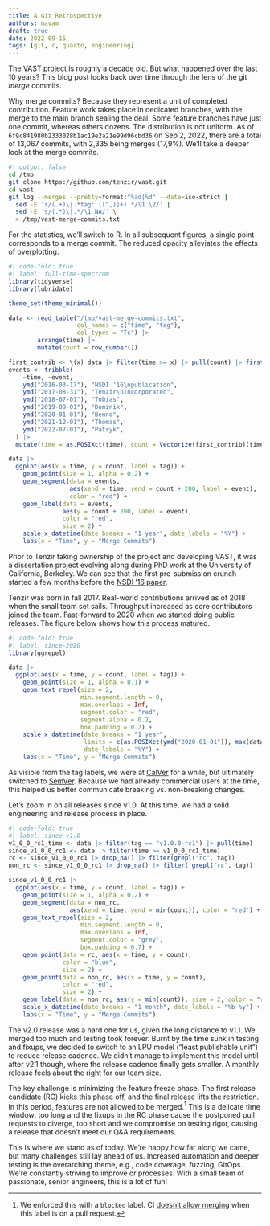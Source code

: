 ```yaml
---
title: A Git Retrospective
authors: mavam
draft: true
date: 2022-09-15
tags: [git, r, quarto, engineering]
---
```


The VAST project is roughly a decade old. But what happened over the last 10
years? This blog post looks back over time through the lens of the git *merge*
commits.

Why merge commits? Because they represent a unit of completed contribution.
Feature work takes place in dedicated branches, with the merge to the main
branch sealing the deal. Some feature branches have just one commit, whereas
others dozens. The distribution is not uniform. As of
`6f9c841980b2333028b1ac19e2a21e99d96cbd36` on Sep 2, 2022, there are a total of
13,067 commits, with 2,335 being merges (17,9%). We'll take a deeper look at the
merge commits.

```bash
#| output: false
cd /tmp
git clone https://github.com/tenzir/vast.git
cd vast
git log --merges --pretty=format:"%ad|%d" --date=iso-strict |
  sed -E 's/(.+)\|.*tag: ([^,)]+).*/\1 \2/' |
  sed -E 's/(.*)\|.*/\1 NA/' \
  > /tmp/vast-merge-commits.txt
```

For the statistics, we'll switch to R. In all subsequent figures, a single point
corresponds to a merge commit. The reduced opacity alleviates the effects of
overplotting.

```r
#| code-fold: true
#| label: full-time-spectrum
library(tidyverse)
library(lubridate)

theme_set(theme_minimal())

data <- read_table("/tmp/vast-merge-commits.txt",
                   col_names = c("time", "tag"),
                   col_types = "Tc") |>
        arrange(time) |>
        mutate(count = row_number())

first_contrib <- \(x) data |> filter(time >= x) |> pull(count) |> first()
events <- tribble(
    ~time, ~event,
    ymd("2016-03-17"), "NSDI '16\npublication",
    ymd("2017-08-31"), "Tenzir\nincorporated",
    ymd("2018-07-01"), "Tobias",
    ymd("2019-09-01"), "Dominik",
    ymd("2020-01-01"), "Benno",
    ymd("2021-12-01"), "Thomas",
    ymd("2022-07-01"), "Patryk",
  ) |>
  mutate(time = as.POSIXct(time), count = Vectorize(first_contrib)(time))

data |>
  ggplot(aes(x = time, y = count, label = tag)) +
    geom_point(size = 1, alpha = 0.2) +
    geom_segment(data = events,
                 aes(xend = time, yend = count + 200, label = event),
                 color = "red") +
    geom_label(data = events,
               aes(y = count + 200, label = event),
               color = "red",
               size = 2) +
    scale_x_datetime(date_breaks = "1 year", date_labels = "%Y") +
    labs(x = "Time", y = "Merge Commits")
```

Prior to Tenzir taking ownership of the project and developing VAST, it was a
dissertation project evolving along during PhD work at the University of
California, Berkeley. We can see that the first pre-submission crunch started a
few months before the [NSDI '16
paper](https://matthias.vallentin.net/papers/nsdi16.pdf).

Tenzir was born in fall 2017. Real-world contributions arrived as of 2018 when
the small team set sails. Throughput increased as core contributors joined the
team. Fast-forward to 2020 when we started doing public releases. The figure
below shows how this process matured.

```r
#| code-fold: true
#| label: since-2020
library(ggrepel)

data |>
  ggplot(aes(x = time, y = count, label = tag)) +
    geom_point(size = 1, alpha = 0.1) +
    geom_text_repel(size = 2,
                    min.segment.length = 0,
                    max.overlaps = Inf,
                    segment.color = "red",
                    segment.alpha = 0.2,
                    box.padding = 0.2) +
    scale_x_datetime(date_breaks = "1 year",
                     limits = c(as.POSIXct(ymd("2020-01-01")), max(data$time)),
                     date_labels = "%Y") +
    labs(x = "Time", y = "Merge Commits")
```

As visible from the tag labels, we were at [CalVer](https://calver.org) for a
while, but ultimately switched to [SemVer](https://semver.org). Because we had
already commercial users at the time, this helped us better communicate breaking
vs. non-breaking changes.

Let's zoom in on all releases since v1.0. At this time, we had a solid
engineering and release process in place.

```r
#| code-fold: true
#| label: since-v1.0
v1_0_0_rc1_time <- data |> filter(tag == "v1.0.0-rc1") |> pull(time)
since_v1_0_0_rc1 <- data |> filter(time >= v1_0_0_rc1_time)
rc <- since_v1_0_0_rc1 |> drop_na() |> filter(grepl("rc", tag))
non_rc <- since_v1_0_0_rc1 |> drop_na() |> filter(!grepl("rc", tag))

since_v1_0_0_rc1 |>
  ggplot(aes(x = time, y = count, label = tag)) +
    geom_point(size = 1, alpha = 0.2) +
    geom_segment(data = non_rc,
                 aes(xend = time, yend = min(count)), color = "red") +
    geom_text_repel(size = 2,
                    min.segment.length = 0,
                    max.overlaps = Inf,
                    segment.color = "grey",
                    box.padding = 0.7) +
    geom_point(data = rc, aes(x = time, y = count),
               color = "blue",
               size = 2) +
    geom_point(data = non_rc, aes(x = time, y = count),
               color = "red",
               size = 2) +
    geom_label(data = non_rc, aes(y = min(count)), size = 2, color = "red") +
    scale_x_datetime(date_breaks = "1 month", date_labels = "%b %y") +
    labs(x = "Time", y = "Merge Commits")
```

The v2.0 release was a hard one for us, given the long distance to v1.1. We
merged too much and testing took forever. Burnt by the time sunk in testing and
fixups, we decided to switch to an LPU model ("least publishable unit") to
reduce release cadence. We didn't manage to implement this model until after
v2.1 though, where the release cadence finally gets smaller. A monthly release
feels about the right for our team size.

The key challenge is minimizing the feature freeze phase. The first release
candidate (RC) kicks this phase off, and the final release lifts the
restriction. In this period, features are not allowed to be merged.[^1] This is
a delicate time window: too long and the fixups in the RC phase cause the
postponed pull requests to diverge, too short and we compromise on testing
rigor, causing a release that doesn't meet our Q&A requirements.

This is where we stand as of today. We're happy how far along we came, but
many challenges still lay ahead of us. Increased automation and deeper testing
is the overarching theme, e.g., code coverage, fuzzing, GitOps. We're constantly
striving to improve or processes. With a small team of passionate, senior
engineers, this is a lot of fun!

[^1]: We enforced this with a `blocked` label. CI [doesn't allow
merging][blocked] when this label is on a pull request.

[blocked]: https://github.com/tenzir/vast/blob/6f9c841980b2333028b1ac19e2a21e99d96cbd36/.github/workflows/blocked.yaml
